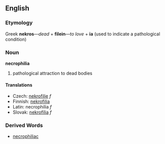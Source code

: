 == English ==
=== Etymology ===
Greek '''nekros'''&mdash;''dead'' + '''filein'''&mdash;''to love'' + '''ia''' (used to indicate a pathological condition)
=== Noun ===
'''necrophilia'''
# pathological attraction to dead bodies
==== Translations ====
*Czech: [[nekrofilie]] ''f''
*Finnish: [[nekrofilia]]
*Latin: necrophilia ''f''
*Slovak: [[nekrofília]] ''f''
=== Derived Words ===
* [[necrophiliac]]
<!-- This entry made after a vandal user calling himself Macchiavelli alleged in my user talk section that he was f**king my mother all night. Well, she's been dead for 25 years, so he has to be a necrophiliac... It was not his intention, but his action inspired a new entry into Wiktionary. -->